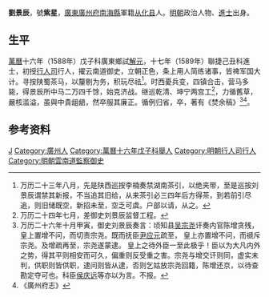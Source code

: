 '''劉景辰'''，號'''紫星'''，[[廣東|廣東]][[廣州府|廣州府]][[南海縣|南海縣]]軍籍[[从化县|从化县]]人。[[明朝|明朝]]政治人物、[[進士|進士]]出身。

==生平==
[[萬曆|萬曆]]十六年（1588年）戊子科廣東鄉試[[解元|解元]]，十七年（1589年）聯捷己丑科進士，初授[[行人司|行人司]]行人，擢云南道御史，立朝正色，条上用人简练诸事，皆禆军国大计。寻按陕蜀茶马，以釐剔为务，积玩尽祛<ref>万历二十三年八月，先是陕西巡按李楠奏禁湖南茶引，以绝夹带，至是巡按刘景辰谓禁其新报，不当追其旧给，从来茶引必三四年后方得茶，到若前引尽追，则旧储既空，新招未至，空乏可虞。户部以请，从之。</ref>。时西憂兵变，四镇合击，营马多毙，得景辰所中马二万四千馀，始克济战。继巡乾清、坤宁两宫工<ref>万历二十四年七月，差御史刘景辰监督工程。</ref>，力循舊草，嚴核滥溢，虽與中貴龃龉，然卒服其廉正。循例归省，卒，著有《焚余稿》<ref>万历二十六年十月甲寅，御史刘景辰奏言：顷知县[[吴宗尧|吴宗尧]]讦奏内官陈增贪残， 皇上置增不问，而切责宗尧。既而抚臣[[尹应元|尹应元]]疏至， 皇上亦置增不问，而禠斥宗尧。及增疏再至，宗尧遂蒙逮。 皇上之待外臣一至此极乎！臣以为大凡内外之势，得其平则相安而可久，偏重则反受重之害。宗尧与增交讦则同，虚实未判，供职则皆供职，逮问则皆从逮，否则乞姑放宗尧回籍，陈增还京，以待查勘定夺可也。科臣[[侯庆远|侯庆远]]等亦以为言。不报。</ref><ref>《廣州府志》</ref>。

== 参考资料 ==
{{reflist}}

{{萬曆十七年己丑科殿試金榜}}

{{Authority control}}

{{DEFAULTSORT:Liu劉}}
[[Category:劉姓|J]]
[[Category:廣州人|Category:廣州人]]
[[Category:萬曆十六年戊子科舉人|Category:萬曆十六年戊子科舉人]]
[[Category:明朝行人司行人|Category:明朝行人司行人]]
[[Category:明朝雲南道監察御史|Category:明朝雲南道監察御史]]


{{明朝人物小作品}}